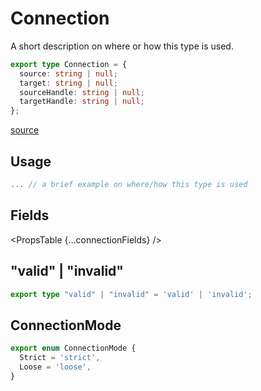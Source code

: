 
# Connection

A short description on where or how this type is used.

```ts
export type Connection = {
  source: string | null;
  target: string | null;
  sourceHandle: string | null;
  targetHandle: string | null;
};
```

[source](https://github.com/wbkd/react-flow/blob/b6ac43ba4546a15329968f638968b9be3aa87040/packages/system/src/types/general.ts#L24C1-L29C3)

## Usage

```ts
... // a brief example on where/how this type is used
```

## Fields

<PropsTable {...connectionFields} />

## "valid" | "invalid"

```ts
export type "valid" | "invalid" = 'valid' | 'invalid';
```

## ConnectionMode

```ts
export enum ConnectionMode {
  Strict = 'strict',
  Loose = 'loose',
}
```
